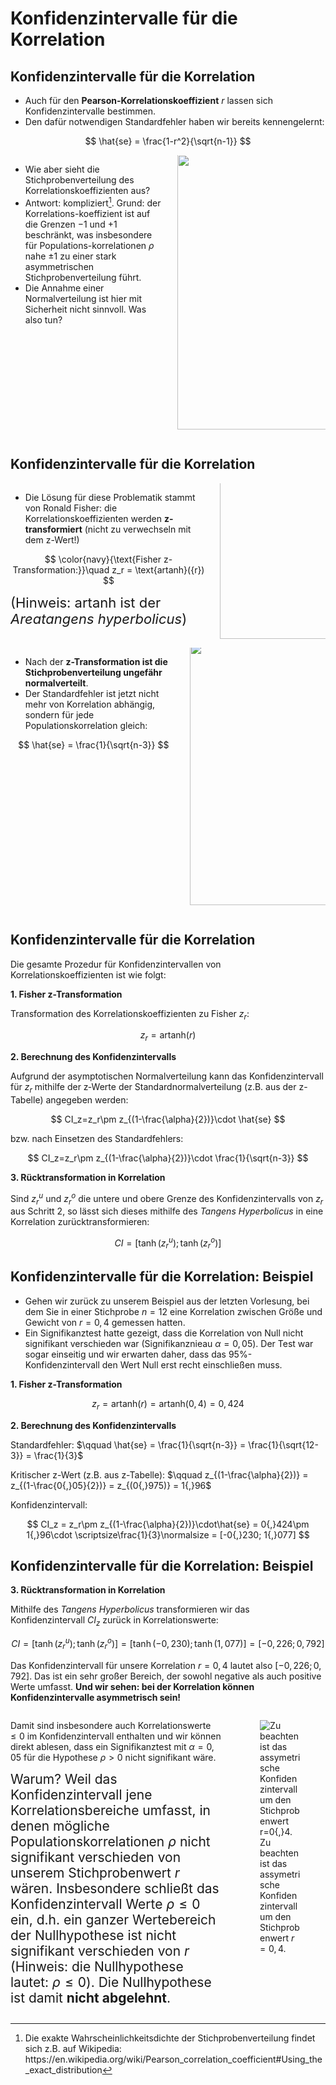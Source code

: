 # Konfidenzintervalle für die Korrelation

<!----------------->
<!--- New slide --->
<!----------------->
## Konfidenzintervalle für die Korrelation

:::{.nonincremental}
- Auch für den **Pearson-Korrelationskoeffizient** $r$ lassen sich Konfidenzintervalle bestimmen.
- Den dafür notwendigen Standardfehler haben wir bereits kennengelernt:

:::
$$
\hat{se} = \frac{1-r^2}{\sqrt{n-1}}
$$

:::: {.columns}
::: {.column width="51%"}

- Wie aber sieht die Stichprobenverteilung des Korrelationskoeffizienten aus?
- Antwort: kompliziert^[Die exakte Wahrscheinlichkeitsdichte der Stichprobenverteilung findet sich z.B. auf Wikipedia: https://en.wikipedia.org/wiki/Pearson_correlation_coefficient#Using_the_exact_distribution]. Grund: der Korrelations-koeffizient ist auf die Grenzen $-1$ und $+1$ beschränkt, was insbesondere für Populations-korrelationen $\rho$ nahe $\pm 1$ zu einer stark asymmetrischen Stichprobenverteilung führt.
- Die Annahme einer Normalverteilung ist hier mit Sicherheit nicht sinnvoll. Was also tun?

:::
::: {.column width="49%"}
:::{.fragment}
![](images/pearson_dist.png){height=440px style="margin-top: -15px !important"}
:::
:::
::::

<!-- - Wir hatten in Vorlesung 11 gelernt, dass der Korrelationskoffizient ebenfalls mit dem t-Test gegen die Nullhypothese $\rho=0$ getestet werden sollte, daher wäre es naheliegend, auch für das Konfidenzintervall den t-Wert Prüfgröße zu verwenden.
- Allerdings testet das Konfidenzintervall nicht die Nullhypothese, sondern verschiedene mögliche Populationsparameter $\rho$ (alle hypothetischen Populationsparameter die nicht signifikant verschieden von unserem Stichprobenkennwert sind, konstruieren das Konfidenzintervall).
- Für $\rho\ne 0$ ist die Testverteilung allerdings nicht mehr symmetrisch &mdash; Grund ist, dass der Korrelationskoeffizient auf das Intervall $[-1; 1]$ eingeschränkt ist.
  - Am leichtesten ersichtlich ist, wenn $\rho=-1$ bzw. $\rho=+1$ getestet wird &mdash; dann hat die Testverteilung keinen "Platz" mehr nach links bzw. rechts. -->

<!----------------->
<!--- New slide --->
<!----------------->
## Konfidenzintervalle für die Korrelation 
<!-- https://stats.stackexchange.com/questions/554408/why-the-pearson-correlation-p-value-doesnt-fully-correspond-to-ci-in-r -->

:::: {.columns}
::: {.column width="65%"}

:::{.nonincremental}
- Die Lösung für diese Problematik stammt von Ronald Fisher: die Korrelationskoeffizienten werden **z-transformiert** (nicht zu verwechseln mit dem z-Wert!) 
:::

$$
\color{navy}{\text{Fisher z-Transformation:}}\quad z_r = \text{artanh}({r})
$$

[(Hinweis: artanh ist der *Areatangens hyperbolicus*)]{style="font-size:22px"}

:::
::: {.column width="35%"}

![](images/Fisher_transformation.png){height=300px style="margin-top:-65px !important"}
<!-- In Orange ist der transformierte Korrelationskoeffizient gezeigt. Grau zeigt als Referenz die Identitätsfunktion, bei der also der Korrelationskoeffizient unverändert bleibt. -->
:::
::::

:::: {.columns}
::: {.column width="55%"}

- Nach der **z-Transformation ist die Stichprobenverteilung ungefähr normalverteilt**.
- Der Standardfehler ist jetzt nicht mehr von Korrelation abhängig, sondern für jede Populationskorrelation gleich:

:::{.fragment}
$$
\hat{se} = \frac{1}{\sqrt{n-3}}
$$

:::

:::
::: {.column width="45%"}

<div class="vspace-small"></div>

:::{.fragment}
![](images/pearson_dist_z_exact.png){height=420px style="margin-top: -22px !important"}
:::

:::
::::




<!----------------->
<!--- New slide --->
<!----------------->
## Konfidenzintervalle für die Korrelation  

Die gesamte Prozedur für Konfidenzintervallen von Korrelationskoeffizienten ist wie folgt:

:::{.fragment}
**1. Fisher z-Transformation**

Transformation des Korrelationskoeffizienten zu Fisher $z_r$:

$$
z_r = \text{artanh}({r})
$$

:::
:::{.fragment}
**2. Berechnung des Konfidenzintervalls**

Aufgrund der asymptotischen Normalverteilung kann das Konfidenzintervall für $z_r$ mithilfe der z&#8209;Werte der Standardnormalverteilung (z.B. aus der z-Tabelle) angegeben werden:

$$
CI_z=z_r\pm z_{(1-\frac{\alpha}{2})}\cdot \hat{se}
$$

bzw. nach Einsetzen des Standardfehlers:

$$
CI_z=z_r\pm z_{(1-\frac{\alpha}{2})}\cdot \frac{1}{\sqrt{n-3}}
$$
:::

:::{.fragment}
**3. Rücktransformation in Korrelation**

Sind $z_r^u$ und $z_r^o$ die untere und obere Grenze des Konfidenzintervalls von $z_r$ aus Schritt 2, so lässt sich dieses mithilfe des *Tangens Hyperbolicus* in eine Korrelation zurücktransformieren:

$$
CI = [\tanh{(z_r^{u})}; \tanh{(z_r^{o})}]
$$
:::

<!----------------->
<!--- New slide --->
<!----------------->
## Konfidenzintervalle für die Korrelation: Beispiel

:::{.nonincremental}
- Gehen wir zurück zu unserem Beispiel aus der letzten Vorlesung, bei dem Sie in einer Stichprobe $n=12$ eine Korrelation zwischen Größe und Gewicht von $r=0{,}4$ gemessen hatten.
- Ein Signifikanztest hatte gezeigt, dass die Korrelation von Null nicht signifikant verschieden war (Signifikanznieau $\alpha=0{,}05$). Der Test war sogar einseitig und wir erwarten daher, dass das 95%-Konfidenzintervall den Wert Null erst recht einschließen muss.
:::

:::{.fragment}
**1. Fisher z-Transformation**

$$
z_r = \text{artanh}({r}) = \text{artanh}({0{,}4}) = 0{,}424
$$
:::

:::{.fragment}
**2. Berechnung des Konfidenzintervalls**

Standardfehler: $\qquad \hat{se} = \frac{1}{\sqrt{n-3}} = \frac{1}{\sqrt{12-3}} = \frac{1}{3}$

Kritischer z-Wert (z.B. aus z-Tabelle): $\qquad z_{(1-\frac{\alpha}{2})} = z_{(1-\frac{0{,}05}{2})} = z_{(0{,}975)} = 1{,}96$

Konfidenzintervall:

$$
CI_z = z_r\pm z_{(1-\frac{\alpha}{2})}\cdot\hat{se} = 0{,}424\pm 1{,}96\cdot \scriptsize\frac{1}{3}\normalsize = [-0{,}230; 1{,}077]
$$
:::

<!----------------->
<!--- New slide --->
<!----------------->
## Konfidenzintervalle für die Korrelation: Beispiel

**3. Rücktransformation in Korrelation**

Mithilfe des *Tangens Hyperbolicus* transformieren wir das Konfidenzintervall $CI_z$ zurück in Korrelationswerte:

$$
CI = [\tanh{(z_r^{u})}; \tanh{(z_r^{o})}] = [\tanh{(-0{,}230)}; \tanh{(1{,}077)}] = [-0{,}226; 0{,}792]
$$

Das Konfidenzintervall für unsere Korrelation $r=0{,}4$ lautet also $[-0{,}226; 0{,}792]$. Das ist ein sehr großer Bereich, der sowohl negative als auch positive Werte umfasst. **Und wir sehen: bei der Korrelation können Konfidenzintervalle asymmetrisch sein!**

:::: {.columns}
::: {.column width="70%"}

:::{.fragment}
Damit sind insbesondere auch Korrelationswerte $\le 0$ im Konfidenzintervall enthalten und wir können direkt ablesen, dass ein Signifikanztest mit $\alpha=0{,}05$ für die Hypothese $\rho > 0$ nicht signifikant wäre.
:::

:::{.fragment}
[Warum? Weil das Konfidenzintervall jene Korrelationsbereiche umfasst, in denen mögliche Populationskorrelationen $\rho$ nicht signifikant verschieden von unserem Stichprobenwert $r$ wären. Insbesondere schließt das Konfidenzintervall Werte $\rho\le 0$ ein, d.h. ein ganzer Wertebereich der Nullhypothese ist nicht signifikant verschieden von $r$ (Hinweis: die Nullhypothese lautet: $\rho \le 0$). Die Nullhypothese ist damit **nicht abgelehnt**.]{style="font-size: 21px"}
:::

:::
::: {.column width="30%"}
:::{.fragment}
![Zu beachten ist das assymetrische Konfidenzintervall um den Stichprobenwert $r=0{,}4$.](images/ci_corr.png)
:::
:::
::::

